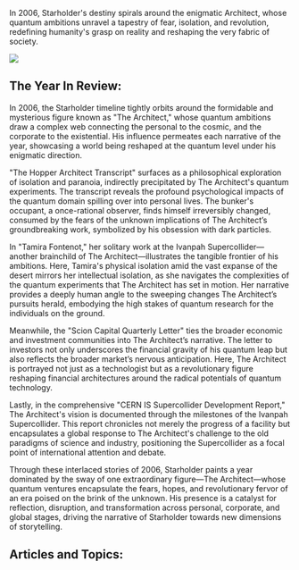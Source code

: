 In 2006, Starholder's destiny spirals around the enigmatic Architect, whose quantum ambitions unravel a tapestry of fear, isolation, and revolution, redefining humanity's grasp on reality and reshaping the very fabric of society.

![](https://www.blockstar.com/wp-content/uploads/2024/06/2005_archi.png)

## The Year In Review:
In 2006, the Starholder timeline tightly orbits around the formidable and mysterious figure known as "The Architect," whose quantum ambitions draw a complex web connecting the personal to the cosmic, and the corporate to the existential. His influence permeates each narrative of the year, showcasing a world being reshaped at the quantum level under his enigmatic direction.

"The Hopper Architect Transcript" surfaces as a philosophical exploration of isolation and paranoia, indirectly precipitated by The Architect's quantum experiments. The transcript reveals the profound psychological impacts of the quantum domain spilling over into personal lives. The bunker's occupant, a once-rational observer, finds himself irreversibly changed, consumed by the fears of the unknown implications of The Architect’s groundbreaking work, symbolized by his obsession with dark particles.

In "Tamira Fontenot," her solitary work at the Ivanpah Supercollider—another brainchild of The Architect—illustrates the tangible frontier of his ambitions. Here, Tamira's physical isolation amid the vast expanse of the desert mirrors her intellectual isolation, as she navigates the complexities of the quantum experiments that The Architect has set in motion. Her narrative provides a deeply human angle to the sweeping changes The Architect’s pursuits herald, embodying the high stakes of quantum research for the individuals on the ground.

Meanwhile, the "Scion Capital Quarterly Letter" ties the broader economic and investment communities into The Architect’s narrative. The letter to investors not only underscores the financial gravity of his quantum leap but also reflects the broader market’s nervous anticipation. Here, The Architect is portrayed not just as a technologist but as a revolutionary figure reshaping financial architectures around the radical potentials of quantum technology.

Lastly, in the comprehensive "CERN IS Supercollider Development Report," The Architect's vision is documented through the milestones of the Ivanpah Supercollider. This report chronicles not merely the progress of a facility but encapsulates a global response to The Architect's challenge to the old paradigms of science and industry, positioning the Supercollider as a focal point of international attention and debate.

Through these interlaced stories of 2006, Starholder paints a year dominated by the sway of one extraordinary figure—The Architect—whose quantum ventures encapsulate the fears, hopes, and revolutionary fervor of an era poised on the brink of the unknown. His presence is a catalyst for reflection, disruption, and transformation across personal, corporate, and global stages, driving the narrative of Starholder towards new dimensions of storytelling.

## Articles and Topics:

